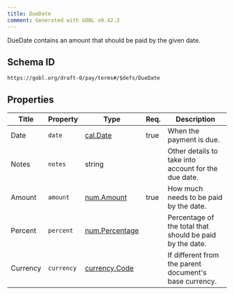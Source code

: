 ```yaml
---
title: DueDate
comment: Generated with GOBL v0.42.3
---
```


DueDate contains an amount that should be paid by the given date.

## Schema ID

`https://gobl.org/draft-0/pay/terms#/$defs/DueDate`

## Properties

| Title    | Property   | Type                                      | Req. | Description                                              |
|----------|------------|-------------------------------------------|------|----------------------------------------------------------|
| Date     | `date`     | [cal.Date](/draft-0/cal/date)             | true | When the payment is due.                                 |
| Notes    | `notes`    | string                                    |      | Other details to take into account for the due date.     |
| Amount   | `amount`   | [num.Amount](/draft-0/num/amount)         | true | How much needs to be paid by the date.                   |
| Percent  | `percent`  | [num.Percentage](/draft-0/num/percentage) |      | Percentage of the total that should be paid by the date. |
| Currency | `currency` | [currency.Code](/draft-0/currency/code)   |      | If different from the parent document's base currency.   |

